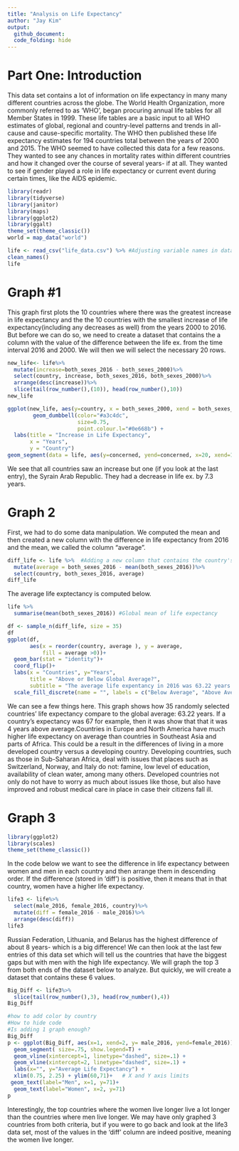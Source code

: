 ```yaml
---
title: "Analysis on Life Expectancy"
author: "Jay Kim"
output: 
  github_document:
  code_folding: hide
--- 
```


# Part One: Introduction
This data set contains a lot of information on life expectancy in many many different countries across the globe. The World Health Organization, more commonly referred to as 'WHO', began procuring annual life tables for all Member States in 1999. These life tables are a basic input to all WHO estimates of global, regional and country-level patterns and trends in all-cause and cause-specific mortality. The WHO then published these life expectancy estimates for 194 countries total between the years of 2000 and 2015. The WHO seemed to have collected this data for a few reasons. They wanted to see any chances in mortality rates within different countries and how it changed over the course of several years- if at all. They wanted to see if gender played a role in life expectancy or current event during certain times, like the AIDS epidemic. 

```r
library(readr)
library(tidyverse)
library(janitor)
library(maps)
library(ggplot2)
library(ggalt)
theme_set(theme_classic())
world = map_data("world")
```
```r
life <- read_csv("life_data.csv") %>% #Adjusting variable names in data set
clean_names()
life
```

# Graph #1
This graph first plots the 10 countries where there was the greatest increase in life expectancy and the the 10 countries with the smallest increase of life expectancy(including any decreases as well) from the years 2000 to 2016. But before we can do so, we need to create a dataset that contains the a column with the value of the difference between the life ex. from the time interval 2016 and 2000. We will then we will select the necessary 20 rows. 
```r
new_life<- life%>%
  mutate(increase=both_sexes_2016 - both_sexes_2000)%>%
  select(country, increase, both_sexes_2016, both_sexes_2000)%>%
  arrange(desc(increase))%>%
  slice(tail(row_number(),(10)), head(row_number(),10))
new_life
```

```r
ggplot(new_life, aes(y=country, x = both_sexes_2000, xend = both_sexes_2016)) + 
        geom_dumbbell(color="#a3c4dc", 
                      size=0.75, 
                      point.colour.l="#0e668b") +
  labs(title = "Increase in Life Expectancy", 
       x = "Years",
       y = "Country")
geom_segment(data = life, aes(y=concerned, yend=concerned, x=20, xend=100), color="#b2b2b2", size=0.15)
```
We see that all countries saw an increase but one (if you look at the last entry), the Syrain Arab Republic. They had a decrease in life ex. by 7.3 years. 


# Graph 2
First, we had to do some data manipulation. We computed the mean and then created a new column with the difference in life expectancy from 2016 and the mean, we called the column "average".
```r
diff_life <- life %>%  #Adding a new column that contains the country's deviation in life expectancy from the global average
  mutate(average = both_sexes_2016 - mean(both_sexes_2016))%>%
  select(country, both_sexes_2016, average)
diff_life
```
The average life exptectancy is computed below.
```r
life %>%
  summarise(mean(both_sexes_2016)) #Global mean of life expectancy
```

```r
df <- sample_n(diff_life, size = 35)
df
ggplot(df, 
       aes(x = reorder(country, average ), y = average,
           fill = average >0))+
  geom_bar(stat = "identity")+
  coord_flip()+
  labs(x = "Countries", y="Years",
       title = "Above or Below Global Average?",
       subtitle = "The average life expentancy in 2016 was 63.22 years ")+
  scale_fill_discrete(name = "", labels = c("Below Average", "Above Avergae"))
```
We can see a few things here. This graph shows how 35 randomly selected countries' life expectancy compare to the global average: 63.22 years. If a country's expectancy was 67 for example, then it was show that that it was 4 years above average.Countries in Europe and North America have much higher life expectancy on average than countries in Southeast Asia and parts of Africa. This could be a result in the differences of living in a more developed country versus a developing country. Developing countries, such as those in Sub-Saharan Africa, deal with issues that places such as Switzerland, Norway, and Italy do not: famine, low level of education, availability of clean water, among many others. Developed countries not only do not have to worry as much about issues like those, but also have improved and robust medical care in place in case their citizens fall ill. 


# Graph 3
```r
library(ggplot2)
library(scales)
theme_set(theme_classic())
```

In the code below we want to see the difference in life expectancy between women and men in each country and then arrange them in descending order. If the difference (stored in 'diff') is positive, then it means that in that country, women have a higher life expectancy.
```r
life3 <- life%>%
  select(male_2016, female_2016, country)%>%
  mutate(diff = female_2016 - male_2016)%>%
  arrange(desc(diff))
life3
```
Russian Federation, Lithuania, and Belarus has the highest difference of about 8 years- which is a big difference! We can then look at the last few entries of this data set which will tell us the countries that have the biggest gaps but with men with the high life expectancy. We will graph the top 3 from both ends of the dataset below to analyze. But quickly, we will create a dataset that contains these 6 values.
```r
Big_Diff <- life3%>%
  slice(tail(row_number(),3), head(row_number(),4))
Big_Diff
```


```r
#how to add color by country
#How to hide code
#Is adding 1 graph enough?
Big_Diff
p <- ggplot(Big_Diff, aes(x=1, xend=2, y= male_2016, yend=female_2016)) + 
  geom_segment( size=.75, show.legend=T) +
  geom_vline(xintercept=1, linetype="dashed", size=.1) +
  geom_vline(xintercept=2, linetype="dashed", size=.1) +
  labs(x="", y="Average Life Expectancy") +
  xlim(0.75, 2.25) + ylim(60,71)+   # X and Y axis limits 
 geom_text(label="Men", x=1, y=71)+
  geom_text(label="Women", x=2, y=71)
p

```
Interestingly, the top countries where the women live longer live a lot longer than the countries where men live longer. We may have only graphed 3 countries from both criteria, but if you were to go back and look at the life3 data set, most of the values in the 'diff' column are indeed positive, meaning the women live longer. 



